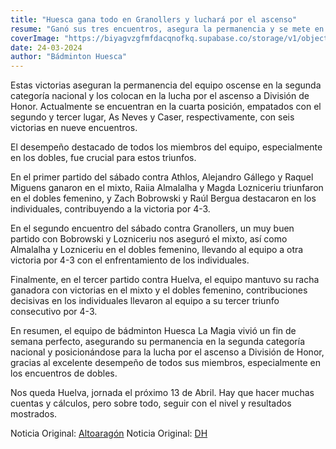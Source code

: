 ```yaml
---
title: "Huesca gana todo en Granollers y luchará por el ascenso"
resume: "Ganó sus tres encuentros, asegura la permanencia y se mete en la lucha por el ascenso"
coverImage: "https://biyagvzgfmfdacqnofkq.supabase.co/storage/v1/object/public/images/blog/2024-oviedoLigaOro.webp?t=2024-03-25T08%3A03%3A04.651Z"
date: 24-03-2024
author: "Bádminton Huesca"
---
```


Estas victorias aseguran la permanencia del equipo oscense en la segunda categoría nacional y
los colocan en la lucha por el ascenso a División de Honor. Actualmente se encuentran en la cuarta posición, empatados con el segundo y tercer lugar,
As Neves y Caser, respectivamente, con seis victorias en nueve encuentros.

El desempeño destacado de todos los miembros del equipo, especialmente en los dobles, fue crucial para estos triunfos.

En el primer partido del sábado contra Athlos, Alejandro Gállego y Raquel Miguens ganaron en el mixto, Raiia Almalalha y Magda Lozniceriu
triunfaron en el dobles femenino, y Zach Bobrowski y Raúl Bergua destacaron en los individuales, contribuyendo a la victoria por 4-3.

En el segundo encuentro del sábado contra Granollers, un muy buen partido con Bobrowski y Lozniceriu nos aseguró el mixto,
así como Almalalha y Lozniceriu en el dobles femenino, llevando al equipo a otra victoria por 4-3 con el enfrentamiento de los individuales.

Finalmente, en el tercer partido contra Huelva, el equipo mantuvo su racha ganadora con victorias en el mixto y el dobles femenino,
contribuciones decisivas en los individuales llevaron al equipo a su tercer triunfo consecutivo por 4-3.

En resumen, el equipo de bádminton Huesca La Magia vivió un fin de semana perfecto, asegurando su permanencia en la segunda categoría nacional
y posicionándose para la lucha por el ascenso a División de Honor, gracias al excelente desempeño de todos sus miembros,
especialmente en los encuentros de dobles.

Nos queda Huelva, jornada el próximo 13 de Abril. Hay que hacer muchas cuentas y cálculos, pero sobre todo, seguir con el nivel y resultados mostrados.

Noticia Original: [Altoaragón](https://www.diariodelaltoaragon.es/noticias/deportes/2024/03/24/pleno-de-triunfos-de-huesca-la-magia-1721263-daa.html)
Noticia Original: [DH](https://www.eldiariodehuesca.com/deportes/badminton-huesca-magia-sella-permanencia-puede-sonar-con-ascenso-division-honor_19087_102.html)
